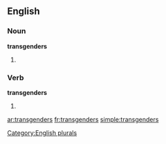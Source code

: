 ==English==

===Noun===
'''transgenders'''

# {{plural of|transgender}}

===Verb===
'''transgenders'''

# {{third-person singular of|transgender}}

[[Category:English plurals]]

[[ar:transgenders]]
[[fr:transgenders]]
[[simple:transgenders]]